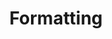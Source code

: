 ---
title: 'Formatting'
icon: 'microchip'
"og:title": "Document Formats • Documind Documentation" 
"og:description": "Convert documents to LLM ready formats"
---
